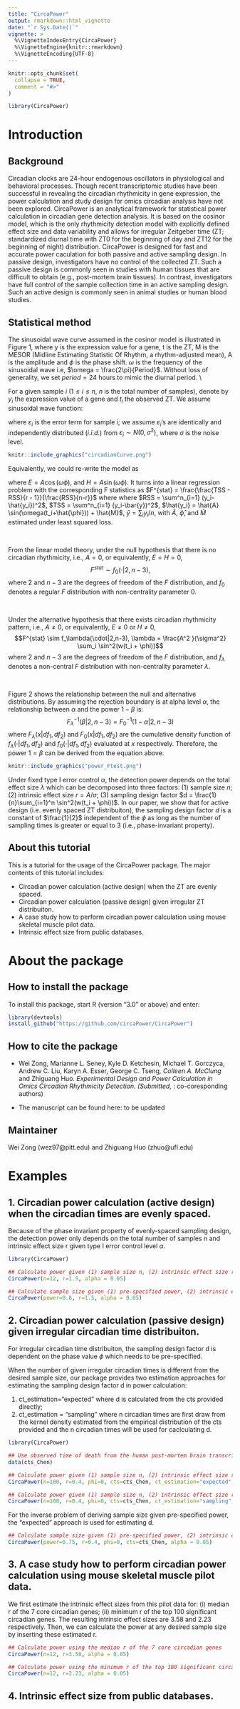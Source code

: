 ```yaml
---
title: "CircaPower"
output: rmarkdown::html_vignette
date: "`r Sys.Date()`"
vignette: >
  %\VignetteIndexEntry{CircaPower}
  %\VignetteEngine{knitr::rmarkdown}
  %\VignetteEncoding{UTF-8}
---
```



```r
knitr::opts_chunk$set(
  collapse = TRUE,
  comment = "#>"
)
```

```r
library(CircaPower)
```


# Introduction

## Background

Circadian clocks are 24-hour endogenous oscillators in physiological and behavioral processes. Though recent transcriptomic studies have been successful in revealing the circadian rhythmicity in gene expression, the power calculation and study design for omics circadian analysis have not been explored. CircaPower is an analytical framework for statistical power calculation in circadian gene detection analysis. It is based on the cosinor model, which is the only rhythmicity detection model with explicitly defined effect size and data variability and allows for irregular Zeitgeber time (ZT; standardized diurnal time with ZT0 for the beginning of day and ZT12 for the beginning of night) distribution. CircaPower is designed for fast and accurate power caculation for both passive and active sampling design. In passive design, investigators have no control of the collected ZT. Such a passive design is commonly seen in studies with human tissues that are difficult to obtain (e.g., post-mortem brain tissues). In contrast, investigators have full control of the sample collection time in an active sampling design. Such an active design is commonly seen in
animal studies or human blood studies.


## Statistical method
The sinusoidal wave curve assumed in the cosinor model is illustrated in Figure 1, where y is the expression value for a gene, t is the ZT, M is the MESOR (Midline Estimating Statistic Of Rhythm, a rhythm-adjusted mean), A is the amplitude and $\phi$ is the phase shift. $\omega$ is the frequency of the sinusoidal wave i.e, $\omega = \frac{2\pi}{Period}$. Without loss of generality, we set $period = 24$ hours to mimic the diurnal period. \\

For a given sample $i$ ($1\le i \le n$, $n$ is the total number of samples), denote by $y_i$ the expression value of a gene and 
$t_i$ the observed ZT. 
We assume sinusoidal wave function:

\begin{equation}
\label{eq:sin1}
y_i=A\sin(\omega(t_i+\phi))+M+\varepsilon_i, 
\end{equation}

\noindent where $\varepsilon_i$ is the error term for sample $i$; 
we assume $\varepsilon_i$'s are identically and independently distributed ($i.i.d.$) from $\varepsilon_i \sim  \textit{N}(0, \sigma^2)$, 
where $\sigma$ is the noise level. 

```r
knitr::include_graphics("circadianCurve.png")
```

Equivalently, we could re-write the model as 

\begin{equation}
\label{eq:sin2}
y_i=E\sin(\omega t_i) + H\cos(\omega t_i) +M+\varepsilon_i, 
\end{equation}

\noindent where $E = A \cos (\omega \phi)$, and $H = A \sin (\omega \phi)$. It turns into a linear regression problem with the corresponding F statistics as $F^{stat} = \frac{\frac{TSS - RSS}{r - 1}}{\frac{RSS}{n-r}}$ where where $RSS = \sum^n_{i=1} (y_i-\hat{y_i})^2$, $TSS = \sum^n_{i=1} (y_i-\bar{y})^2$, $\hat{y_i} = \hat{A} \sin(\omega(t_i+\hat{\phi})) + \hat{M}$, $\bar{y} = \sum_i y_i / n$, with $\hat{A}$, $\hat{\phi}$, and  $\hat{M}$ estimated under least squared loss.\

\

From the linear model theory, under the null hypothesis that there is no circadian rhythmicity, i.e., $A=0$, or equivalently, $E=H=0$,
$$F^{stat} \sim f_0(\cdot|2, n - 3),$$
where $2$ and $n-3$ are the degrees of freedom of the $F$ distribution, and $f_0$ denotes a regular $F$ distribution with non-centrality parameter $0$.\

\

Under the alternative hypothesis that there exists circadian rhythmicity pattern, i.e., $A \ne 0$, or equivalently, $E\ne 0$ or $H\ne 0$, 
$$F^{stat} \sim  f_\lambda(\cdot|2,n-3), \lambda  = \frac{A^2 }{\sigma^2} \sum_i \sin^2(w(t_i + \phi))$$
where $2$ and $n-3$ are the degrees of freedom of the $F$ distribution, and $f_\lambda$ denotes a non-central $F$ distribution with non-centrality parameter $\lambda$.\

\

Figure 2 shows the relationship between the null and alternative distributions. By assuming the rejection boundary is at alpha level $\alpha$, the relationship between $\alpha$ and the power $1-\beta$ is:
$$F_{\lambda}^{-1} (\beta| 2 , n - 3) = F_0^{-1} (1 - \alpha| 2 , n - 3)$$
\noindent where $F_\lambda (x| df_1 , df_2)$ and $F_0 (x| df_1 , df_2)$ are the cumulative density function of $f_\lambda (\cdot|df_1 , df_2)$ and $f_0 (\cdot|df_1 , df_2)$ evaluated at $x$ respectively. Therefore, the power $1=\beta$ can be derived from the equation above.


```r
knitr::include_graphics("power_Ftest.png")
```

Under fixed type I error control $\alpha$, the detection power depends on the total effect size $\lambda$ which can be decomposed into three factors: (1) sample size $n$; (2) intrinsic effect size $r=A/\sigma$; (3) sampling design factor $d = \frac{1}{n}\sum_{i=1}^n \sin^2(w(t_i + \phi))$. In our paper, we show that for active design (i.e. evenly spaced ZT distribuiton), the sampling design factor $d$ is a constant of $\frac{1}{2}$ independent of the $\phi$ as long as the number of sampling times is greater or equal to 3 (i.e., phase-invariant property).

## About this tutorial

This is a tutorial for the usage of the CircaPower package.
The major contents of this tutorial includes:

- Circadian power calculation (active design) when the ZT are evenly spaced.
- Circadian power calculation (passive design) given irregular ZT distribuiton.
- A case study how to perform circadian power calculation using mouse skeletal muscle pilot data.
- Intrinsic effect size from public databases.


# About the package

## How to install the package

To install this package, start R (version "3.0" or above) and enter:

```r
library(devtools)
install_github("https://github.com/circaPower/CircaPower") 
```

## How to cite the package


- Wei Zong, Marianne L. Seney, Kyle D. Ketchesin, Michael T. Gorczyca, Andrew C. Liu, Karyn A. Esser, George C. Tseng*, Colleen A. McClung* and Zhiguang Huo*. Experimental Design and Power Calculation in Omics Circadian Rhythmicity Detection. (Submitted, *: co-coresponding authors)

- The manuscript can be found here: to be updated

## Maintainer

Wei Zong (wez97@pitt.edu) and Zhiguang Huo (zhuo@ufl.edu)


# Examples

## 1. Circadian power calculation (active design) when the circadian times are evenly spaced.

Because of the phase invariant property of evenly-spaced sampling design, the detection power only depends on the total number of samples n and intrinsic effect size r given type I error control level $\alpha$.  
```r
library(CircaPower)

## Calculate power given (1) sample size n, (2) intrinsic effect size r, and (3) alpha level
CircaPower(n=12, r=1.5, alpha = 0.05)

## Calculate sample size given (1) pre-specified power, (2) intrinsic effect size r, and (3) alpha level
CircaPower(power=0.8, r=1.5, alpha = 0.05)

```
  
## 2. Circadian power calculation (passive design) given irregular circadian time distribuiton.

For irregular circadian time distribuiton, the sampling design factor d is dependent on the phase value $\phi$ which needs to be pre-specified. 

When the number of given irregular circadian times is different from the desired sample size, our package provides two estimation approaches for estimating the sampling design factor d in power calculation: 

(1) ct_estimation="expected" where d is calculated from the cts provided directly; 
(2) ct_estimation = "sampling" where n circadian times are first draw from the kernel density estimated from the empirical distribution of the cts provided and the n circadian times will be used for caclculating d.


```r
library(CircaPower)

## Use observed time of death from the human post-mortem brain transcriptomic study on Brodmann's area 11 and 47 in the prefrontal cortex as an example.
data(cts_Chen)

## Calculate power given (1) sample size n, (2) intrinsic effect size r, (3) phase value phi, (4) irregular circadian times cts and (5) alpha level using cts provided for estimating d.
CircaPower(n=100, r=0.4, phi=0, cts=cts_Chen, ct_estimation="expected", alpha = 0.05)

## Calculate power given (1) sample size n, (2) intrinsic effect size r, (3) phase value phi, (4) irregular circadian times cts and (5) alpha level using sampling approach for estimating d.
CircaPower(n=100, r=0.4, phi=0, cts=cts_Chen, ct_estimation="sampling", alpha = 0.05)

```
  
For the inverse problem of deriving sample size given pre-specified power, the "expected" approach is used for estimating d.
```r
## Calculate sample size given (1) pre-specified power, (2) intrinsic effect size r, (3) phase value phi, (4) irregular circadian times cts and (3) alpha level.
CircaPower(power=0.75, r=0.4, phi=0, cts=cts_Chen, alpha = 0.05)

```
## 3. A case study how to perform circadian power calculation using mouse skeletal muscle pilot data.
We first estimate the intrinsic effect sizes from this pilot data for: (i) median r of the 7 core circadian genes; (ii) minimum r of the top 100 significant circadian genes. The resulting intrinsic effect sizes are 3.58 and 2.23 respectively. Then, we can calculate the power at any desired sample size by inserting these estimated r.

```r
## Calculate power using the median r of the 7 core circadian genes
CircaPower(n=12, r=3.58, alpha = 0.05)

## Calculate power using the minimum r of the top 100 significant circadian genes
CircaPower(n=12, r=2.23, alpha = 0.05)

```

## 4. Intrinsic effect size from public databases.


```{=latex}
\begin{table*}[!htbp]
\caption{Intrinsic effect sizes for public available transcriptomic circadian data, including 3 passively designed human postmortem brain studies and 14 actively designed mouse studies from 20 types of tissues.
These data are processed using the cosinor method \citep{cornelissen2014cosinor}.
Two types intrinsic effect sizes are used: 
(i) median $r$ of the 7 core circadian genes;
(ii) minimum $r$ of the top 100 significant circadian genes.
These intrinsic effect sizes can be used as a reference resource when investigators need to perform power calculation without any pilot data.
}
\begin{center}
\begin{tabular}{ccccccc}
\hline
\hline
Organism                                                                                      & Study                      & \begin{tabular}[c]{@{}c@{}}Data \\ Availability\end{tabular}      & Tissue                                                       & \begin{tabular}[c]{@{}c@{}}Sample \\ Size\end{tabular} & \begin{tabular}[c]{@{}c@{}}Median $r$ \\ of the 7 core \\ circadian genes\end{tabular} & \begin{tabular}[c]{@{}c@{}}Minimum $r$ \\ of the top 100\\  circadian genes\end{tabular} \\ \hline
\multicolumn{1}{c|}{\multirow{6}{*}{\begin{tabular}[c]{@{}c@{}}Homo\\ sapiens\end{tabular}}}  & \multicolumn{1}{c|}{\multirow{2}{*}{Chen \cite{chen2016effects}}}      & \multirow{2}{*}{GSE71620}                                         & Pre-frontal cortex (BA11) & 147                                                    & 0.91                                                                                   & 0.46                                                                                     \\
\multicolumn{1}{c|}{}                                                                         & \multicolumn{1}{c|}{}                           &                                                                   & Pre-frontal cortex (BA47) & 147                                                    & 0.77                                                                                   & 0.44                                                                                     \\\cline{2-7}
\multicolumn{1}{c|}{}                                                                         & \multicolumn{1}{c|}{\multirow{3}{*}{Ketchesin \cite{ketchesin2021diurnal}}} & \multirow{3}{*}{GSE160521*}                                        & Striatum (NAc) & 59                                                     & 0.71                                                                                   & 1.06                                                                                     \\
\multicolumn{1}{c|}{}                                                                         & \multicolumn{1}{c|}{}                           &                                                                   & Striatum (caudate) & 59                                                     & 1.04                                                                                   & 0.82                                                                                     \\
\multicolumn{1}{c|}{}                                                                         & \multicolumn{1}{c|}{}                           &                                                                   & Striatum (putamen) & 59                                                     & 0.83                                                                                   & 1.02                                                                                     \\\cline{2-7} 
\multicolumn{1}{c|}{}                                                                         & \multicolumn{1}{c|}{Seney \cite{seney2019diurnal}}                     & \begin{tabular}[c]{@{}c@{}}Common Mind \\ Consortium*\end{tabular} & Pre-frontal cortex & 104                                                    & 0.79                                                                                   & 0.55                                                                                     \\\hline 
\multicolumn{1}{c|}{}                                                                         & \multicolumn{1}{c|}{Aguilar-Arnal\cite{aguilar2013cycles}}              & GSE49638                                                          & Fibroblast                                                   & 18                                                     & 2.38                                                                                   & 2.94                                                                                     \\\cline{2-7}
\multicolumn{1}{c|}{\multirow{28}{*}{\begin{tabular}[c]{@{}c@{}}Mus\\ musculus\end{tabular}}} & \multicolumn{1}{c|}{\multirow{2}{*}{Bray\cite{bray2008disruption}}}      & \multirow{2}{*}{GSE10045}                                         & Atrium                                                       & 32                                                     & 3.43                                                                                   & 1.46                                                                                     \\
\multicolumn{1}{c|}{}                                                                         & \multicolumn{1}{c|}{}                           &                                                                   & Ventricle                                                    & 32                                                     & 0.96                                                                                   & 1.09                                                                                     \\\cline{2-7}
\multicolumn{1}{c|}{}                                                                         & \multicolumn{1}{c|}{Cho\cite{cho2012regulation}}                        & GSE34018                                                          & Liver                                                        & 12                                                     & 2.84                                                                                   & 4.11                                                                                     \\\cline{2-7}
\multicolumn{1}{c|}{}                                                                         & \multicolumn{1}{c|}{Gerstner\cite{gerstner2016removal}}                   & GSE78215                                                          & Cerebral cortex    & 34                                                     & 2.46                                                                           & 2.18 \\\cline{2-7}
\multicolumn{1}{c|}{}                                                                         & \multicolumn{1}{c|}{Hoogerwerf\cite{hoogerwerf2008transcriptional}}                 & GSE10644                                                          & Colon                                                        & 18                                                     & 1.86                                                                                   & 1.56                                                                                     \\\cline{2-7}
\multicolumn{1}{c|}{}                                                                         & \multicolumn{1}{c|}{\multirow{2}{*}{Hughes \cite{hughes2009harmonics}}}    & GSE11922                                                          & Fibroblast                                                   & 48                                                     & 1.27                                                                                  & 1.02                                                                                     \\
\multicolumn{1}{c|}{}                                                                         &\multicolumn{1}{c|}{}                            & GSE11923                                                          & Liver                                                        & 48                                                     & 2.00                                                                                   & 2.77                                                                                     \\\cline{2-7}
\multicolumn{1}{c|}{}  & \multicolumn{1}{c|}{Mari\cite{mari2016gut}}                   & GSE52333                                                          & Liver                                                        & 18                                                     & 4.11                                                                                   & 3.39                                                                                     \\\cline{2-7}
\multicolumn{1}{c|}{}                                                                         & \multicolumn{1}{c|}{Masri \cite{masri2016lung}} & GSE73222                                                          & Liver                                                        & 18                                                     & 3.83                                                                                   & 2.47                              \\\cline{2-7}
\multicolumn{1}{c|}{}                                                                         & \multicolumn{1}{c|}{Masri \cite{masri2014partitioning}} & GSE57830                                                          & Liver                                                        & 36                                                     & 2.69                                                                                   & 2.20                                                                                     \\\cline{2-7}
\multicolumn{1}{c|}{}                                                                         & \multicolumn{1}{c|}{Na\cite{na2009comprehensive}}                         & GSE11516                                                          & Liver                                                        & 36                                                     & 3.65                                                                                   & 3.69                                                                                     \\\cline{2-7}
\multicolumn{1}{c|}{}                                                                         & \multicolumn{1}{c|}{Nikolaeva\cite{nikolaeva2012circadian}}                  & GSE27366                                                          & Kidney                                                       & 12                                                     & 2.39                                                                                   & 2.61                                                                                     \\\cline{2-7}
\multicolumn{1}{c|}{}                                                                         & \multicolumn{1}{c|}{Paschos\cite{paschos2012obesity}}                    & GSE35026                                                          & Adipose                                                      & 12                                                     & 2.48                                                                                   & 2.58                                                                                     \\\cline{2-7}
\multicolumn{1}{c|}{}                                                                         & \multicolumn{1}{c|}{\multirow{2}{*}{Solanas\cite{solanas2017aged}}}   & \multirow{2}{*}{GSE84580}                                         & Satellite                                                    & 24                                                     & 3.64                                                                                   & 2.30                                                                                     \\
\multicolumn{1}{c|}{}                                                                         &\multicolumn{1}{c|}{}                            &                                                                   & Epidermal                                                    & 20                                                     & 5.03                                                                                   & 2.62                                                                                     \\\cline{2-7}
\multicolumn{1}{c|}{}                                                                         & \multicolumn{1}{c|}{\multirow{24}{*}{Zhang\cite{zhang2014circadian}}}    & \multirow{12}{*}{GSE54650}                                        & Adrenal gland                                                & 24                                                     & 5.17                                                                                   & 2.27                                                                                     \\
\multicolumn{1}{c|}{}                                                                         &\multicolumn{1}{c|}{}                            &                                                                   & Aorta                                                        & 24                                                     & 5.55                                                                                   & 2.29                                                                                     \\
\multicolumn{1}{c|}{}                                                                         &\multicolumn{1}{c|}{}                            &                                                                   & Brainstem                                                    & 24                                                     & 3.90                                                                                   & 2.07                                                                                     \\
\multicolumn{1}{c|}{}                                                                         &\multicolumn{1}{c|}{}                            &                                                                   & Brown fat                                                    & 24                                                     & 5.05                                                                                   & 2.72                                                                                     \\
\multicolumn{1}{c|}{}                                                                         &\multicolumn{1}{c|}{}                            &                                                                   & Cerebellum                                                   & 24                                                     & 3.52                                                                                   & 2.01                                                                                     \\
\multicolumn{1}{c|}{}                                                                         &\multicolumn{1}{c|}{}                            &                                                                   & Heart                                                        & 24                                                     & 4.47                                                                                   & 2.82                                                                                     \\
\multicolumn{1}{c|}{}                                                                         &\multicolumn{1}{c|}{}                            &                                                                   & Hypothalamus                                                 & 24                                                     & 2.67                                                                                   & 1.74                                                                                     \\
\multicolumn{1}{c|}{}                                                                         &\multicolumn{1}{c|}{}                            &                                                                   & Kidney                                                       & 24                                                     & 6.33                                                                                   & 3.65                                                                                     \\
\multicolumn{1}{c|}{}                                                                         &\multicolumn{1}{c|}{}                            &                                                                   & Liver                                                        & 24                                                     & 3.51                                                                                   & 3.67                                                                                     \\
\multicolumn{1}{c|}{}                                                                         &\multicolumn{1}{c|}{}                            &                                                                   & Lung                                                         & 24                                                     & 5.78                                                                                   & 3.47                                                                                     \\
\multicolumn{1}{c|}{}                                                                         &\multicolumn{1}{c|}{}                            &                                                                   & Muscle                                                       & 24                                                     & 3.58                                                                                   & 2.23                                                                                     \\
\multicolumn{1}{c|}{}                                                                         &\multicolumn{1}{c|}{}                            &                                                                   & White fat                                                    & 24                                                     & 5.35                                                                                   & 2.28                                                                                     \\\cline{3-7} 
\multicolumn{1}{c|}{}                                                                         &\multicolumn{1}{c|}{}                            & \multirow{12}{*}{GSE54651*}                                        & Adrenal gland                                                & 8                                                     & 5.29                                                                                   & 5.40                                                                                     \\
\multicolumn{1}{c|}{}                                                                         &\multicolumn{1}{c|}{}                            &                                                                   & Aorta                                                        & 8                                                     & 3.97                                                                                   & 5.23                                                                                     \\
\multicolumn{1}{c|}{}                                                                         &\multicolumn{1}{c|}{}                            &                                                                   & Brainstem                                                    & 8                                                     & 2.21                                                                                   & 4.16                                                                                     \\
\multicolumn{1}{c|}{}                                                                         &\multicolumn{1}{c|}{}                            &                                                                   & Brown fat                                                    & 8                                                     & 4.15                                                                                   & 5.94                                                                                     \\
\multicolumn{1}{c|}{}                                                                         &\multicolumn{1}{c|}{}                            &                                                                   & Cerebellum                                                   & 8                                                     & 4.06                                                                                   & 4.86                                                                                     \\
\multicolumn{1}{c|}{}                                                                         &\multicolumn{1}{c|}{}                            &                                                                   & Heart                                                        & 8                                                     & 4.73                                                                                   & 6.23                                                                                     \\
\multicolumn{1}{c|}{}                                                                         &\multicolumn{1}{c|}{}                            &                                                                   & Hypothalamus                                                 & 8                                                     & 2.19                                                                                   & 4.19                                                                                     \\
\multicolumn{1}{c|}{}                                                                         &\multicolumn{1}{c|}{}                            &                                                                   & Kidney                                                       & 8                                                     & 5.11                                                                                   & 6.44                                                                                     \\
\multicolumn{1}{c|}{}                                                                         &\multicolumn{1}{c|}{}                            &                                                                   & Liver                                                        & 8                                                     & 4.40                                                                                   & 6.16                                                                                     \\
\multicolumn{1}{c|}{}                                                                         &\multicolumn{1}{c|}{}                            &                                                                   & Lung                                                         & 8                                                     & 4.57                                                                                   & 5.41                                                                                     \\
\multicolumn{1}{c|}{}                                                                         &\multicolumn{1}{c|}{}                            &                                                                   & Muscle                                                       & 8                                                     & 5.26                                                                                   & 5.24                                                                                     \\
\multicolumn{1}{c|}{}                                                                         &\multicolumn{1}{c|}{}                            &                                                                   & White fat                                                    & 8                                                     & 3.71                                                                                   & 3.87                                                                                     \\
\hline
\hline
\multicolumn{4}{l}{\small * denotes RNA-Seq data and others are microarray data.}\\
\end{tabular}
\end{center}
\label{tb:r}
\end{table*}
```
